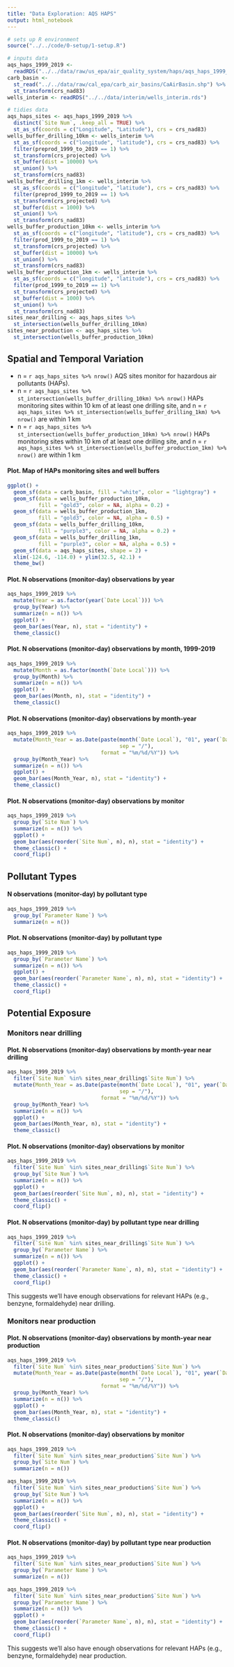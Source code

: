 ```yaml
---
title: "Data Exploration: AQS HAPS"
output: html_notebook
---
```


```r
# sets up R environment
source("../../code/0-setup/1-setup.R")

# inputs data
aqs_haps_1999_2019 <- 
  readRDS("../../data/raw/us_epa/air_quality_system/haps/aqs_haps_1999_2019.rds")
carb_basin <- 
  st_read("../../data/raw/cal_epa/carb_air_basins/CaAirBasin.shp") %>%
  st_transform(crs_nad83)
wells_interim <- readRDS("../../data/interim/wells_interim.rds")

# tidies data
aqs_haps_sites <- aqs_haps_1999_2019 %>%
  distinct(`Site Num`, .keep_all = TRUE) %>%
  st_as_sf(coords = c("Longitude", "Latitude"), crs = crs_nad83)
wells_buffer_drilling_10km <- wells_interim %>%
  st_as_sf(coords = c("longitude", "latitude"), crs = crs_nad83) %>%
  filter(preprod_1999_to_2019 == 1) %>%
  st_transform(crs_projected) %>%
  st_buffer(dist = 10000) %>%
  st_union() %>%
  st_transform(crs_nad83)
wells_buffer_drilling_1km <- wells_interim %>%
  st_as_sf(coords = c("longitude", "latitude"), crs = crs_nad83) %>%
  filter(preprod_1999_to_2019 == 1) %>%
  st_transform(crs_projected) %>%
  st_buffer(dist = 1000) %>%
  st_union() %>%
  st_transform(crs_nad83)
wells_buffer_production_10km <- wells_interim %>%
  st_as_sf(coords = c("longitude", "latitude"), crs = crs_nad83) %>%
  filter(prod_1999_to_2019 == 1) %>%
  st_transform(crs_projected) %>%
  st_buffer(dist = 10000) %>%
  st_union() %>%
  st_transform(crs_nad83)
wells_buffer_production_1km <- wells_interim %>%
  st_as_sf(coords = c("longitude", "latitude"), crs = crs_nad83) %>%
  filter(prod_1999_to_2019 == 1) %>%
  st_transform(crs_projected) %>%
  st_buffer(dist = 1000) %>%
  st_union() %>%
  st_transform(crs_nad83)
sites_near_drilling <- aqs_haps_sites %>% 
  st_intersection(wells_buffer_drilling_10km)
sites_near_production <- aqs_haps_sites %>% 
  st_intersection(wells_buffer_production_10km)
```

## Spatial and Temporal Variation

- n = `r aqs_haps_sites %>% nrow()` AQS sites monitor for hazardous air pollutants (HAPs).
- n = `r aqs_haps_sites %>% st_intersection(wells_buffer_drilling_10km) %>% nrow()` HAPs monitoring sites within 10 km of at least one drilling site, and n = `r aqs_haps_sites %>% st_intersection(wells_buffer_drilling_1km) %>% nrow()` are within 1 km
- n = `r aqs_haps_sites %>% st_intersection(wells_buffer_production_10km) %>% nrow()` HAPs monitoring sites within 10 km of at least one drilling site, and n = `r aqs_haps_sites %>% st_intersection(wells_buffer_production_1km) %>% nrow()` are within 1 km

#### Plot. Map of HAPs monitoring sites and well buffers

```r
ggplot() +
  geom_sf(data = carb_basin, fill = "white", color = "lightgray") +
  geom_sf(data = wells_buffer_production_10km, 
          fill = "gold3", color = NA, alpha = 0.2) + 
  geom_sf(data = wells_buffer_production_1km,  
          fill = "gold3", color = NA, alpha = 0.5) + 
  geom_sf(data = wells_buffer_drilling_10km, 
          fill = "purple3", color = NA, alpha = 0.2) + 
  geom_sf(data = wells_buffer_drilling_1km,  
          fill = "purple3", color = NA, alpha = 0.5) + 
  geom_sf(data = aqs_haps_sites, shape = 2) +
  xlim(-124.6, -114.0) + ylim(32.5, 42.1) +
  theme_bw()
```


#### Plot. N observations (monitor-day) observations by year

```r
aqs_haps_1999_2019 %>%
  mutate(Year = as.factor(year(`Date Local`))) %>%
  group_by(Year) %>%
  summarize(n = n()) %>%
  ggplot() +
  geom_bar(aes(Year, n), stat = "identity") +
  theme_classic()
```

#### Plot. N observations (monitor-day) observations by month, 1999-2019

```r
aqs_haps_1999_2019 %>%
  mutate(Month = as.factor(month(`Date Local`))) %>%
  group_by(Month) %>%
  summarize(n = n()) %>%
  ggplot() +
  geom_bar(aes(Month, n), stat = "identity") +
  theme_classic()
```

#### Plot. N observations (monitor-day) observations by month-year

```r
aqs_haps_1999_2019 %>%
  mutate(Month_Year = as.Date(paste(month(`Date Local`), "01", year(`Date Local`),
                                    sep = "/"),
                              format = "%m/%d/%Y")) %>%
  group_by(Month_Year) %>%
  summarize(n = n()) %>%
  ggplot() +
  geom_bar(aes(Month_Year, n), stat = "identity") +
  theme_classic()
```


#### Plot. N observations (monitor-day) observations by monitor

```r
aqs_haps_1999_2019 %>%
  group_by(`Site Num`) %>%
  summarize(n = n()) %>%
  ggplot() +
  geom_bar(aes(reorder(`Site Num`, n), n), stat = "identity") +
  theme_classic() +
  coord_flip()
```

## Pollutant Types

#### N observations (monitor-day) by pollutant type

```r
aqs_haps_1999_2019 %>%
  group_by(`Parameter Name`) %>%
  summarize(n = n())
```

#### Plot. N observations (monitor-day) by pollutant type

```r
aqs_haps_1999_2019 %>%
  group_by(`Parameter Name`) %>%
  summarize(n = n()) %>%
  ggplot() +
  geom_bar(aes(reorder(`Parameter Name`, n), n), stat = "identity") +
  theme_classic() +
  coord_flip()
```


## Potential Exposure

### Monitors near drilling

#### Plot. N observations (monitor-day) observations by month-year near drilling

```r
aqs_haps_1999_2019 %>%
  filter(`Site Num` %in% sites_near_drilling$`Site Num`) %>%
  mutate(Month_Year = as.Date(paste(month(`Date Local`), "01", year(`Date Local`),
                                    sep = "/"),
                              format = "%m/%d/%Y")) %>%
  group_by(Month_Year) %>%
  summarize(n = n()) %>%
  ggplot() +
  geom_bar(aes(Month_Year, n), stat = "identity") +
  theme_classic()
```

#### Plot. N observations (monitor-day) observations by monitor

```r
aqs_haps_1999_2019 %>%
  filter(`Site Num` %in% sites_near_drilling$`Site Num`) %>%
  group_by(`Site Num`) %>%
  summarize(n = n()) %>%
  ggplot() +
  geom_bar(aes(reorder(`Site Num`, n), n), stat = "identity") +
  theme_classic() +
  coord_flip()
```

#### Plot. N observations (monitor-day) by pollutant type near drilling

```r
aqs_haps_1999_2019 %>%
  filter(`Site Num` %in% sites_near_drilling$`Site Num`) %>%
  group_by(`Parameter Name`) %>%
  summarize(n = n()) %>%
  ggplot() +
  geom_bar(aes(reorder(`Parameter Name`, n), n), stat = "identity") +
  theme_classic() +
  coord_flip()
```

This suggests we'll have enough observations for relevant HAPs (e.g., benzyne, formaldehyde) near drilling.

### Monitors near production

#### Plot. N observations (monitor-day) observations by month-year near production

```r
aqs_haps_1999_2019 %>%
  filter(`Site Num` %in% sites_near_production$`Site Num`) %>%
  mutate(Month_Year = as.Date(paste(month(`Date Local`), "01", year(`Date Local`),
                                    sep = "/"),
                              format = "%m/%d/%Y")) %>%
  group_by(Month_Year) %>%
  summarize(n = n()) %>%
  ggplot() +
  geom_bar(aes(Month_Year, n), stat = "identity") +
  theme_classic()
```

#### Plot. N observations (monitor-day) observations by monitor

```r
aqs_haps_1999_2019 %>%
  filter(`Site Num` %in% sites_near_production$`Site Num`) %>%
  group_by(`Site Num`) %>%
  summarize(n = n())
```


```r
aqs_haps_1999_2019 %>%
  filter(`Site Num` %in% sites_near_production$`Site Num`) %>%
  group_by(`Site Num`) %>%
  summarize(n = n()) %>%
  ggplot() +
  geom_bar(aes(reorder(`Site Num`, n), n), stat = "identity") +
  theme_classic() +
  coord_flip()
```

#### Plot. N observations (monitor-day) by pollutant type near production

```r
aqs_haps_1999_2019 %>%
  filter(`Site Num` %in% sites_near_production$`Site Num`) %>%
  group_by(`Parameter Name`) %>%
  summarize(n = n())
```


```r
aqs_haps_1999_2019 %>%
  filter(`Site Num` %in% sites_near_production$`Site Num`) %>%
  group_by(`Parameter Name`) %>%
  summarize(n = n()) %>%
  ggplot() +
  geom_bar(aes(reorder(`Parameter Name`, n), n), stat = "identity") +
  theme_classic() +
  coord_flip()
```

This suggests we'll also have enough observations for relevant HAPs (e.g., benzyne, formaldehyde) near production.